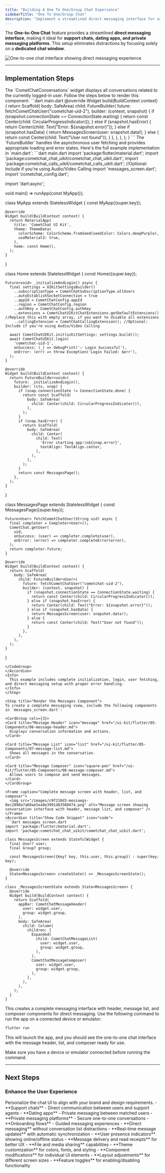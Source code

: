 ```yaml
---
title: "Building A One To One/Group Chat Experience"
sidebarTitle: "One To One/Group Chat"
description: "Implement a streamlined direct messaging interface for support chats, dating apps, and private messaging platforms using CometChat Flutter UI Kit"
---
```


The **One-to-One Chat** feature provides a streamlined **direct messaging interface**, making it ideal for **support chats, dating apps, and private messaging platforms**. This setup eliminates distractions by focusing solely on a **dedicated chat window**.

<Frame caption="Direct messaging interface for one-to-one conversations">
  <img src="/images/c401197a-chat_experience_one_on_one-5b74b8c178c83ecb0a8879e898fcb854.png" alt="One-to-one chat interface showing direct messaging experience" />
</Frame>

***

## Implementation Steps

<Steps>
<Step title="Render the Message View">
  The `CometChatConversations` widget displays all conversations related to the currently logged-in user. Follow the steps below to render this component:
<Accordion title="Show Code Snippet" icon="code">
  ```dart main.dart
    @override
    Widget build(BuildContext context) {
      return Scaffold(
        body: SafeArea(
          child: FutureBuilder<User>(
            future: fetchCometChatUser("cometchat-uid-2"),
            builder: (context, snapshot) {
              if (snapshot.connectionState == ConnectionState.waiting) {
                return const Center(child: CircularProgressIndicator());
              } else if (snapshot.hasError) {
                return Center(child: Text("Error: ${snapshot.error}"));
              } else if (snapshot.hasData) {
                return MessagesScreen(user: snapshot.data!);
              } else {
                return const Center(child: Text("User not found"));
              }
            },
          ),
        ),
      );
    }
  ```
</Accordion>
  <Tip>
    The `FutureBuilder` handles the asynchronous user fetching and provides appropriate loading and error states.
  </Tip>
</Step>

<Step title="Create the Complete Application">
  Here's the full example implementation in `main.dart`:
 <Accordion title="Show Code Snippet" icon="code">
  <CodeGroup>
  ```dart main.dart
  import 'package:flutter/material.dart';
  import 'package:cometchat_chat_uikit/cometchat_chat_uikit.dart';
  import 'package:cometchat_calls_uikit/cometchat_calls_uikit.dart'; //Optional: Include if you're using Audio/Video Calling
  import 'messages_screen.dart';
  import 'cometchat_config.dart';

  import 'dart:async';

  void main() => runApp(const MyApp());

  class MyApp extends StatelessWidget {
    const MyApp({super.key});

    @override
    Widget build(BuildContext context) {
      return MaterialApp(
        title: 'CometChat UI Kit',
        theme: ThemeData(
          colorScheme: ColorScheme.fromSeed(seedColor: Colors.deepPurple),
          useMaterial3: true,
        ),
        home: const Home(),
      );
    }
  }

  class Home extends StatelessWidget {
    const Home({super.key});

    Future<void> _initializeAndLogin() async {
      final settings = UIKitSettingsBuilder()
        ..subscriptionType = CometChatSubscriptionType.allUsers
        ..autoEstablishSocketConnection = true
        ..appId = CometChatConfig.appId
        ..region = CometChatConfig.region
        ..authKey = CometChatConfig.authKey
        ..extensions = CometChatUIKitChatExtensions.getDefaultExtensions() //Replace this with empty array, if you want to disable all extensions
        ..callingExtension = CometChatCallingExtension(); //Optional: Include if you're using Audio/Video Calling

      await CometChatUIKit.init(uiKitSettings: settings.build());
      await CometChatUIKit.login(
        'cometchat-uid-1',
        onSuccess: (_) => debugPrint('✅ Login Successful'),
        onError: (err) => throw Exception('Login Failed: $err'),
      );
    }

    @override
    Widget build(BuildContext context) {
      return FutureBuilder<void>(
        future: _initializeAndLogin(),
        builder: (ctx, snap) {
          if (snap.connectionState != ConnectionState.done) {
            return const Scaffold(
              body: SafeArea(
                child: Center(child: CircularProgressIndicator()),
              ),
            );
          }
          if (snap.hasError) {
            return Scaffold(
              body: SafeArea(
                child: Center(
                  child: Text(
                    'Error starting app:\n${snap.error}',
                    textAlign: TextAlign.center,
                  ),
                ),
              ),
            );
          }
          return const MessagesPage();
        },
      );
    }
  }

  class MessagesPage extends StatelessWidget {
    const MessagesPage({super.key});

    Future<User> fetchCometChatUser(String uid) async {
      final completer = Completer<User>();
      CometChat.getUser(
        uid,
        onSuccess: (user) => completer.complete(user),
        onError: (error) => completer.completeError(error),
      );
      return completer.future;
    }

    @override
    Widget build(BuildContext context) {
      return Scaffold(
        body: SafeArea(
          child: FutureBuilder<User>(
            future: fetchCometChatUser("cometchat-uid-2"),
            builder: (context, snapshot) {
              if (snapshot.connectionState == ConnectionState.waiting) {
                return const Center(child: CircularProgressIndicator());
              } else if (snapshot.hasError) {
                return Center(child: Text("Error: ${snapshot.error}"));
              } else if (snapshot.hasData) {
                return MessagesScreen(user: snapshot.data!);
              } else {
                return const Center(child: Text("User not found"));
              }
            },
          ),
        ),
      );
    }
  }
  ```
  </CodeGroup>
</Accordion>
  <Info>
    This example includes complete initialization, login, user fetching, and direct messaging setup with proper error handling.
  </Info>
</Step>

<Step title="Render the Messages Component">
  To create a complete messaging view, include the following components in `messages_screen.dart`:

  <CardGroup cols={3}>
  <Card title="Message Header" icon="message" href="/ui-kit/flutter/05-Components/06-message-header.md">
    Displays conversation information and actions.
  </Card>

  <Card title="Message List" icon="list" href="/ui-kit/flutter/05-Components/07-message-list.md">
    Shows all messages in the conversation.
  </Card>

  <Card title="Message Composer" icon="square-pen" href="/ui-kit/flutter/05-Components/08-message-composer.md">
    Allows users to compose and send messages.
  </Card>
  </CardGroup>

  <Frame caption="Complete message screen with header, list, and composer">
    <img src="/images/c9f210d3-messaegs-0ec2890a7a60ae5ea8e3991d83508474.png" alt="Message screen showing conversation interface with header, message list, and composer" />
  </Frame>
<Accordion title="Show Code Snippet" icon="code">
  ```dart messages_screen.dart
  import 'package:flutter/material.dart';
  import 'package:cometchat_chat_uikit/cometchat_chat_uikit.dart';

  class MessagesScreen extends StatefulWidget {
    final User? user;
    final Group? group;

    const MessagesScreen({Key? key, this.user, this.group}) : super(key: key);

    @override
    State<MessagesScreen> createState() => _MessagesScreenState();
  }

  class _MessagesScreenState extends State<MessagesScreen> {
    @override
    Widget build(BuildContext context) {
      return Scaffold(
        appBar: CometChatMessageHeader(
          user: widget.user,
          group: widget.group,
        ),
        body: SafeArea(
          child: Column(
            children: [
              Expanded(
                child: CometChatMessageList(
                  user: widget.user,
                  group: widget.group,
                ),
              ),
              CometChatMessageComposer(
                user: widget.user,
                group: widget.group,
              ),
            ],
          ),
        ),
      );
    }
  }
  ```
</Accordion>
  <Check>
    This creates a complete messaging interface with header, message list, and composer components for direct messaging.
  </Check>
</Step>

<Step title="Run the App">
  Use the following command to run the app on a connected device or emulator:

  ```bash
  flutter run
  ```

  This will launch the app, and you should see the one-to-one chat interface with the message header, list, and composer ready for use.

  <Tip>
    Make sure you have a device or emulator connected before running the command.
  </Tip>
</Step>
</Steps>

***

## Next Steps

### Enhance the User Experience

<Card title="Advanced Customizations" icon="arrow-up-right" href="/ui-kit/flutter/theme-introduction">
  Personalize the chat UI to align with your brand and design requirements.
</Card>

<AccordionGroup>
<Accordion title="Use Cases">
  - **Support chats** - Direct communication between users and support agents
  - **Dating apps** - Private messaging between matched users
  - **Private messaging platforms** - Secure one-to-one conversations
  - **Onboarding flows** - Guided messaging experiences
</Accordion>

<Accordion title="Key Features">
  - **Direct messaging** without conversation list distractions
  - **Real-time message updates** with automatic synchronization
  - **User presence indicators** showing online/offline status
  - **Message delivery and read receipts** for better UX
  - **File and media sharing** capabilities
</Accordion>

<Accordion title="Customization Options">
  - **Theme customization** for colors, fonts, and styling
  - **Component modifications** for individual UI elements
  - **Layout adjustments** for different screen sizes
  - **Feature toggles** for enabling/disabling functionality
</Accordion>
</AccordionGroup>
